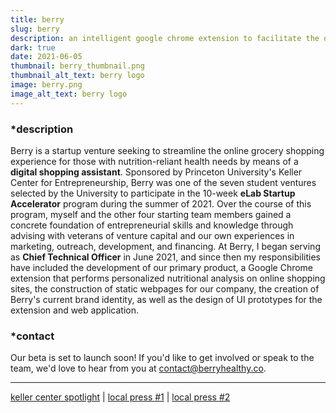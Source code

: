 ```yaml
---
title: berry
slug: berry
description: an intelligent google chrome extension to facilitate the online grocery shopping experience for those with diabetes and other nutrition-reliant conditions.
dark: true
date: 2021-06-05
thumbnail: berry_thumbnail.png
thumbnail_alt_text: berry logo
image: berry.png
image_alt_text: berry logo
---
```

### *description
Berry is a startup venture seeking to streamline the online grocery shopping experience for those with
nutrition-reliant health needs by means of a **digital shopping assistant**.
Sponsored by Princeton University's Keller Center for Entrepreneurship, Berry was one of the seven student ventures 
selected by the University to participate in the 10-week **eLab Startup Accelerator** program during the summer of 2021.
Over the course of this program, myself and the other four starting team members gained a concrete foundation of entrepreneurial skills
 and knowledge through advising with veterans of venture capital and our own experiences in marketing, outreach, development, and financing.
At Berry, I began serving as **Chief Technical Officer** in June 2021, and since then my responsibilities have included the development
of our primary product, a Google Chrome extension that performs personalized nutritional analysis on online shopping sites, the construction of static
webpages for our company, the creation of Berry's current brand identity, as well as the design of UI prototypes for the extension and web application.
### *contact
Our beta is set to launch soon! If you'd like to get involved or speak to the team, we'd love to hear from you at <contact@berryhealthy.co>.
***
[keller center spotlight](https://kellercenter.princeton.edu/stories/summer-accelerator-team-spotlight-berry)  |   [local press #1](https://jcitytimes.com/five-local-princeton-sophomores-launch-business-to-help-online-grocery-shoppers/)   |  [local press #2](https://www.tapinto.net/towns/jersey-city/sections/health-and-wellness/articles/digital-tool-to-make-online-grocery-shopping-healthier-a-berry-good-idea-jersey-city-native-says)
 
